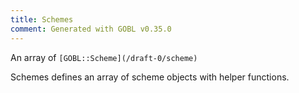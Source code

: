 ```yaml
---
title: Schemes
comment: Generated with GOBL v0.35.0
---
```


An array of `[GOBL::Scheme](/draft-0/scheme)`

Schemes defines an array of scheme objects with helper functions.
